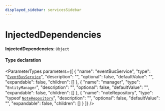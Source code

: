 ```yaml
---
displayed_sidebar: servicesSidebar
---
```



# InjectedDependencies

 **InjectedDependencies**: `Object`

#### Type declaration

<ParameterTypes parameters={[
  {
    "name": "eventBusService",
    "type": "[`EventBusService`](../classes/EventBusService.mdx)",
    "description": "",
    "optional": false,
    "defaultValue": "",
    "expandable": false,
    "children": []
  },
  {
    "name": "manager",
    "type": "`EntityManager`",
    "description": "",
    "optional": false,
    "defaultValue": "",
    "expandable": false,
    "children": []
  },
  {
    "name": "noteRepository",
    "type": "typeof [`NoteRepository`](../index.md#noterepository)",
    "description": "",
    "optional": false,
    "defaultValue": "",
    "expandable": false,
    "children": []
  }
]} />
